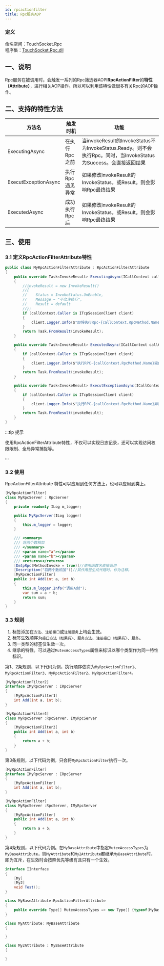 ```yaml
---
id: rpcactionfilter
title: Rpc服务AOP
---
```


### 定义

命名空间：TouchSocket.Rpc <br/>
程序集：[TouchSocket.Rpc.dll](https://www.nuget.org/packages/TouchSocket.Rpc)


## 一、说明

Rpc服务在被调用时，会触发一系列的Rpc筛选器AOP**IRpcActionFilter**的**特性（Attribute）**，进行相关AOP操作。所以可以利用该特性做很多有关Rpc的AOP操作。

## 二、支持的特性方法

|  方法名   | 触发时机  |功能|
|  ----  | ----  |----  |
| ExecutingAsync  | 在执行Rpc之前 |当invokeResult的InvokeStatus不为InvokeStatus.Ready。则不会执行Rpc。同时，当InvokeStatus为Success。会直接返回结果|
| ExecutExceptionAsync  | 执行Rpc遇见异常 |如果修改invokeResult的InvokeStatus，或Result。则会影响Rpc最终结果|
| ExecutedAsync  | 成功执行Rpc后 |如果修改invokeResult的InvokeStatus，或Result。则会影响Rpc最终结果|

## 三、使用

### 3.1 定义RpcActionFilterAttribute特性

```csharp showLineNumbers
public class MyRpcActionFilterAttribute : RpcActionFilterAttribute
{
    public override Task<InvokeResult> ExecutingAsync(ICallContext callContext, object[] parameters, InvokeResult invokeResult)
    {
        //invokeResult = new InvokeResult()
        //{
        //    Status = InvokeStatus.UnEnable,
        //    Message = "不允许执行",
        //    Result = default
        //};
        if (callContext.Caller is ITcpSessionClient client)
        {
            client.Logger.Info($"即将执行Rpc-{callContext.RpcMethod.Name}");
        }
        return Task.FromResult(invokeResult);
    }

    public override Task<InvokeResult> ExecutedAsync(ICallContext callContext, object[] parameters, InvokeResult invokeResult)
    {
        if (callContext.Caller is ITcpSessionClient client)
        {
            client.Logger.Info($"执行RPC-{callContext.RpcMethod.Name}完成，状态={invokeResult.Status}");
        }
        return Task.FromResult(invokeResult);
    }

    public override Task<InvokeResult> ExecutExceptionAsync(ICallContext callContext, object[] parameters, InvokeResult invokeResult, Exception exception)
    {
        if (callContext.Caller is ITcpSessionClient client)
        {
            client.Logger.Info($"执行RPC-{callContext.RpcMethod.Name}异常，信息={invokeResult.Message}");
        }
        return Task.FromResult(invokeResult);
    }
}
```

:::tip 提示

使用RpcActionFilterAttribute特性，不仅可以实现日志记录，还可以实现访问权限限制、全局异常捕捉等。

:::  


### 3.2 使用

RpcActionFilterAttribute 特性可以应用到任何方法上，也可以应用到类上。

```csharp {1,19}
[MyRpcActionFilter]
class MyRpcServer : RpcServer
{
    private readonly ILog m_logger;

    public MyRpcServer(ILog logger)
    {
        this.m_logger = logger;
    }

    /// <summary>
    /// 将两个数相加
    /// </summary>
    /// <param name="a"></param>
    /// <param name="b"></param>
    /// <returns></returns>
    [DmtpRpc(MethodInvoke = true)]//使用函数名直接调用
    [Description("将两个数相加")]//其作用是生成代理时，作为注释。
    [MyRpcActionFilter]
    public int Add(int a, int b)
    {
        this.m_logger.Info("调用Add");
        var sum = a + b;
        return sum;
    }
}
```

### 3.3 规则

1. 标签添加在`方法`、`注册接口`或`注册服务`上均会生效。
2. 标签生效顺序为`接口方法（如果有）`、`服务方法`、`注册接口（如果有`）、`服务`。
3. 同一类型的标签仅生效一次。
4. 继承的特性，可以通过`MutexAccessTypes`属性来标识以哪个类型作为同一特性标识。

第1、2条规则，以下代码为例，执行顺序依次为`MyRpcActionFilter1`、`MyRpcActionFilter3`、`MyRpcActionFilter2`、`MyRpcActionFilter4`。

```csharp showLineNumbers
[MyRpcActionFilter2]
interface IMyRpcServer : IRpcServer
{
    [MyRpcActionFilter1]
    int Add(int a, int b);
}

[MyRpcActionFilter4]
class MyRpcServer :RpcServer, IMyRpcServer
{
    [MyRpcActionFilter3]
    public int Add(int a, int b)
    {
        return a + b;
    }
}
```

第3条规则，以下代码为例，只会将`MyRpcActionFilter`执行一次。

```csharp showLineNumbers
[MyRpcActionFilter]
interface IMyRpcServer : IRpcServer
{
    [MyRpcActionFilter]
    int Add(int a, int b);
}

[MyRpcActionFilter]
class MyRpcServer :RpcServer, IMyRpcServer
{
    [MyRpcActionFilter]
    public int Add(int a, int b)
    {
        return a + b;
    }
}
```

第4条规则，以下代码为例。在`MyBaseAttribute`中指定`MutexAccessTypes`为`MyBaseAttribute`，则`MyAttribute`和`My2Attribute`都继承`MyBaseAttribute`时，即为互斥，在生效时会按照优先等级有且只有一个生效。

```csharp showLineNumbers
interface IInterface
{
    [My]
    [My2]
    void Test();
}

class MyBaseAttribute:RpcActionFilterAttribute
{
    public override Type[] MutexAccessTypes => new Type[] {typeof(MyBaseAttribute) };
}

class MyAttribute: MyBaseAttribute
{

}

class My2Attribute : MyBaseAttribute
{

}
```
